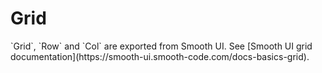 
<Meta title="Components/Grid" component={Grid} />

# Grid

<Description>
  `Grid`, `Row` and `Col` are exported from Smooth UI. See [Smooth UI grid
  documentation](https://smooth-ui.smooth-code.com/docs-basics-grid).
</Description>

<Canvas>
  <Story name="default" >
    <Grid />
  </Story>
</Canvas>


<ArgsTable of={Grid} />